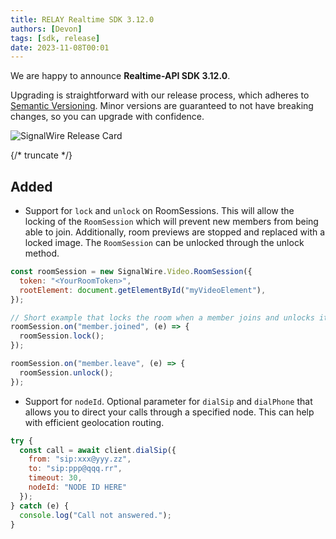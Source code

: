 ---
title: RELAY Realtime SDK 3.12.0
authors: [Devon]
tags: [sdk, release]
date: 2023-11-08T00:01
---

We are happy to announce **Realtime-API SDK 3.12.0**.

Upgrading is straightforward with our release process, which adheres to [Semantic Versioning](https://semver.org/).
Minor versions are guaranteed to not have breaking changes, so you can upgrade with confidence.

![SignalWire Release Card](./_img/img.png)


{/* truncate */}

## Added

- Support for `lock` and `unlock` on RoomSessions. This will allow the locking of the `RoomSession`
which will prevent new members from being able to join. Additionally, room previews are stopped
and replaced with a locked image. The `RoomSession` can be unlocked through the unlock method.

```js
const roomSession = new SignalWire.Video.RoomSession({
  token: "<YourRoomToken>",
  rootElement: document.getElementById("myVideoElement"),
});

// Short example that locks the room when a member joins and unlocks it when they leave.
roomSession.on("member.joined", (e) => {
  roomSession.lock();
});

roomSession.on("member.leave", (e) => {
  roomSession.unlock();
});
```

- Support for `nodeId`. Optional parameter for `dialSip` and `dialPhone` that allows you to direct your calls through a specified node. This can help with efficient geolocation routing.

```js
try {
  const call = await client.dialSip({
    from: "sip:xxx@yyy.zz",
    to: "sip:ppp@qqq.rr",
    timeout: 30,
    nodeId: "NODE ID HERE"
  });
} catch (e) {
  console.log("Call not answered.");
}
```